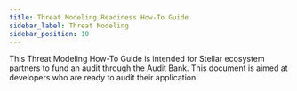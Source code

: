 ```yaml
---
title: Threat Modeling Readiness How-To Guide
sidebar_label: Threat Modeling
sidebar_position: 10
---
```



This Threat Modeling How-To Guide is intended for Stellar ecosystem partners to fund an audit through the Audit Bank. This document is aimed at developers who are ready to audit their application.

<DocCardList />
